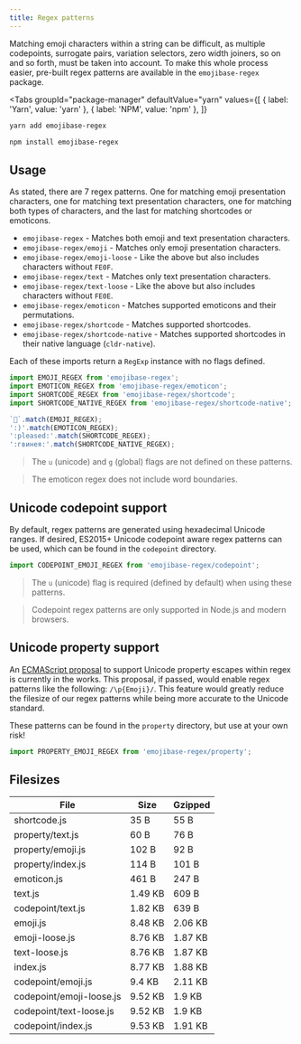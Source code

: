 ```yaml
---
title: Regex patterns
---
```



Matching emoji characters within a string can be difficult, as multiple codepoints, surrogate pairs,
variation selectors, zero width joiners, so on and so forth, must be taken into account. To make
this whole process easier, pre-built regex patterns are available in the `emojibase-regex` package.

<Tabs
  groupId="package-manager"
  defaultValue="yarn"
  values={[
    { label: 'Yarn', value: 'yarn' },
    { label: 'NPM', value: 'npm' },
  ]}
>
  <TabItem value="yarn">

```bash
yarn add emojibase-regex
```

  </TabItem>
  <TabItem value="npm">

```bash
npm install emojibase-regex
```

  </TabItem>
</Tabs>

## Usage

As stated, there are 7 regex patterns. One for matching emoji presentation characters, one for
matching text presentation characters, one for matching both types of characters, and the last for
matching shortcodes or emoticons.

- `emojibase-regex` - Matches both emoji and text presentation characters.
- `emojibase-regex/emoji` - Matches only emoji presentation characters.
- `emojibase-regex/emoji-loose` - Like the above but also includes characters without `FE0F`.
- `emojibase-regex/text` - Matches only text presentation characters.
- `emojibase-regex/text-loose` - Like the above but also includes characters without `FE0E`.
- `emojibase-regex/emoticon` - Matches supported emoticons and their permutations.
- `emojibase-regex/shortcode` - Matches supported shortcodes.
- `emojibase-regex/shortcode-native` - Matches supported shortcodes in their native language
  (`cldr-native`).

Each of these imports return a `RegExp` instance with no flags defined.

```ts
import EMOJI_REGEX from 'emojibase-regex';
import EMOTICON_REGEX from 'emojibase-regex/emoticon';
import SHORTCODE_REGEX from 'emojibase-regex/shortcode';
import SHORTCODE_NATIVE_REGEX from 'emojibase-regex/shortcode-native';

`🙂`.match(EMOJI_REGEX);
':)'.match(EMOTICON_REGEX);
':pleased:'.match(SHORTCODE_REGEX);
':гвинея:'.match(SHORTCODE_NATIVE_REGEX);
```

> The `u` (unicode) and `g` (global) flags are not defined on these patterns.

> The emoticon regex does not include word boundaries.

## Unicode codepoint support

By default, regex patterns are generated using hexadecimal Unicode ranges. If desired, ES2015+
Unicode codepoint aware regex patterns can be used, which can be found in the `codepoint` directory.

```ts
import CODEPOINT_EMOJI_REGEX from 'emojibase-regex/codepoint';
```

> The `u` (unicode) flag is required (defined by default) when using these patterns.

> Codepoint regex patterns are only supported in Node.js and modern browsers.

## Unicode property support

An [ECMAScript proposal](https://github.com/tc39/proposal-regexp-unicode-property-escapes) to
support Unicode property escapes within regex is currently in the works. This proposal, if passed,
would enable regex patterns like the following: `/\p{Emoji}/`. This feature would greatly reduce the
filesize of our regex patterns while being more accurate to the Unicode standard.

These patterns can be found in the `property` directory, but use at your own risk!

```ts
import PROPERTY_EMOJI_REGEX from 'emojibase-regex/property';
```

## Filesizes

| File                     | Size    | Gzipped |
| ------------------------ | ------- | ------- |
| shortcode.js             | 35 B    | 55 B    |
| property/text.js         | 60 B    | 76 B    |
| property/emoji.js        | 102 B   | 92 B    |
| property/index.js        | 114 B   | 101 B   |
| emoticon.js              | 461 B   | 247 B   |
| text.js                  | 1.49 KB | 609 B   |
| codepoint/text.js        | 1.82 KB | 639 B   |
| emoji.js                 | 8.48 KB | 2.06 KB |
| emoji-loose.js           | 8.76 KB | 1.87 KB |
| text-loose.js            | 8.76 KB | 1.87 KB |
| index.js                 | 8.77 KB | 1.88 KB |
| codepoint/emoji.js       | 9.4 KB  | 2.11 KB |
| codepoint/emoji-loose.js | 9.52 KB | 1.9 KB  |
| codepoint/text-loose.js  | 9.52 KB | 1.9 KB  |
| codepoint/index.js       | 9.53 KB | 1.91 KB |
